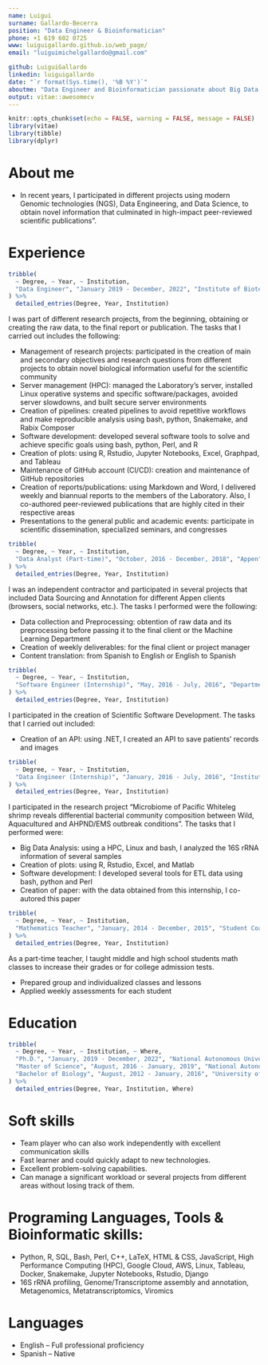 ```yaml
---
name: Luigui
surname: Gallardo-Becerra
position: "Data Engineer & Bioinformatician"
phone: +1 619 602 0725
www: luiguigallardo.github.io/web_page/
email: "luiguimichelgallardo@gmail.com"

github: LuiguiGallardo
linkedin: luiguigallardo
date: "`r format(Sys.time(), '%B %Y')`"
aboutme: "Data Engineer and Bioinformatician passionate about Big Data, Computer Science, and Machine Learning, looking for new challenges to apply and expand my skills"
output: vitae::awesomecv
---
```


```r
knitr::opts_chunk$set(echo = FALSE, warning = FALSE, message = FALSE)
library(vitae)
library(tibble)
library(dplyr)
```

# About me
 * In recent years, I participated in different projects using modern Genomic technologies (NGS), Data Engineering, and Data Science, to obtain novel information that culminated in high-impact peer-reviewed scientific publications".

# Experience
```r
tribble(
  ~ Degree, ~ Year, ~ Institution,
  "Data Engineer", "January 2019 - December, 2022", "Institute of Biotechnology, UNAM",
) %>% 
  detailed_entries(Degree, Year, Institution)
```

I was part of different research projects, from the beginning, obtaining or creating the raw data, to the final report or publication. The tasks that I carried out includes the following:

* Management of research projects: participated in the creation of main and secondary objectives and research questions from different projects to obtain novel biological information useful for the scientific community
* Server management (HPC): managed the Laboratory's server, installed Linux operative systems and specific software/packages, avoided server slowdowns, and built secure server environments
* Creation of pipelines: created pipelines to avoid repetitive workflows and make reproducible analysis using bash, python, Snakemake, and Rabix Composer
* Software development: developed several software tools to solve and achieve specific goals using bash, python, Perl, and R
* Creation of plots: using R, Rstudio, Jupyter Notebooks, Excel, Graphpad, and Tableau
* Maintenance of GitHub account (CI/CD): creation and maintenance of GitHub repositories
* Creation of reports/publications: using Markdown and Word, I delivered weekly and biannual reports to the members of the Laboratory. Also, I co-authored peer-reviewed publications that are highly cited in their respective areas
* Presentations to the general public and academic events: participate in scientific dissemination, specialized seminars, and congresses

```r
tribble(
  ~ Degree, ~ Year, ~ Institution,
  "Data Analyst (Part-time)", "October, 2016 - December, 2018", "Appen",
) %>% 
  detailed_entries(Degree, Year, Institution)
```
I was an independent contractor and participated in several projects that included Data Sourcing and Annotation for different Appen clients (browsers, social networks, etc.). The tasks I performed were the following:

* Data collection and Preprocessing: obtention of raw data and its preprocessing before passing it to the final client or the Machine Learning Department
* Creation of weekly deliverables: for the final client or project manager
* Content translation: from Spanish to English or English to Spanish

```r
tribble(
  ~ Degree, ~ Year, ~ Institution,
  "Software Engineer (Internship)", "May, 2016 - July, 2016", "Department of Computer Science, CUCEI (UDG)",
) %>% 
  detailed_entries(Degree, Year, Institution)
```

I participated in the creation of Scientific Software Development. The tasks that I carried out included:

* Creation of an API: using .NET, I created an API to save patients' records and images

```r
tribble(
  ~ Degree, ~ Year, ~ Institution,
  "Data Engineer (Internship)", "January, 2016 - July, 2016", "Institute of Biotechnology, UNAM",
) %>% 
  detailed_entries(Degree, Year, Institution)
```

I participated in the research project "Microbiome of Pacific Whiteleg shrimp reveals differential bacterial community composition between Wild, Aquacultured and AHPND/EMS outbreak conditions". The tasks that I performed were:

* Big Data Analysis: using a HPC, Linux and bash, I analyzed the 16S rRNA information of several samples
* Creation of plots: using R, Rstudio, Excel, and Matlab
* Software development: I developed several tools for ETL data using bash, python and Perl
* Creation of paper: with the data obtained from this internship, I co-autored this paper

```r
tribble(
  ~ Degree, ~ Year, ~ Institution,
  "Mathematics Teacher", "January, 2014 - December, 2015", "Student Coaching",
) %>% 
  detailed_entries(Degree, Year, Institution)
```
As a part-time teacher, I taught middle and high school students math classes to increase their grades or for college admission tests.

* Prepared group and individualized classes and lessons
* Applied weekly assessments for each student

# Education
```r
tribble(
  ~ Degree, ~ Year, ~ Institution, ~ Where,
  "Ph.D.", "January, 2019 - December, 2022", "National Autonomous University of Mexico", "Cuernavaca, Mexico",
  "Master of Science", "August, 2016 - January, 2019", "National Autonomous University of Mexico", "Mexico City, Mexico",
  "Bachelor of Biology", "August, 2012 - January, 2016", "University of Guadalajara", "Guadalajara, Mexico"
) %>% 
  detailed_entries(Degree, Year, Institution, Where)
```

# Soft skills
* Team player who can also work independently with excellent communication skills
* Fast learner and could quickly adapt to new technologies.
* Excellent problem-solving capabilities.
* Can manage a significant workload or several projects from different areas without losing track of them.

# Programing Languages, Tools & Bioinformatic skills:
* Python, R, SQL, Bash, Perl, C++, LaTeX, HTML & CSS, JavaScript, High Performance Computing (HPC), Google Cloud, AWS, Linux, Tableau, Docker, Snakemake, Jupyter Notebooks, Rstudio, Django
* 16S rRNA profiling, Genome/Transcriptome assembly and annotation, Metagenomics, Metatranscriptomics, Viromics

# Languages
* English – Full professional proficiency
* Spanish – Native
